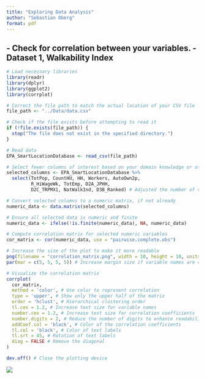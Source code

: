 ```yaml
---
title: "Exploring Data Analysis"
author: "Sebastian Oberg"
format: pdf
---
```


## -   Check for correlation between your variables. - Dataset 1, Walkability Index

```r
# Load necessary libraries
library(readr)
library(dplyr)
library(ggplot2)
library(corrplot)

# Correct the file path to match the actual location of your CSV file
file_path <- "../Data/data.csv"

# Check if the file exists before attempting to read it
if (!file.exists(file_path)) {
  stop("The file does not exist in the specified directory.")
}

# Read data
EPA_SmartLocationDatabase <- read_csv(file_path)

# Select fewer columns of interest based on your domain knowledge or other criteria
selected_columns <- EPA_SmartLocationDatabase %>%
  select(TotPop, CountHU, HH, Workers, AutoOwn2p,
         R_HiWageWk, TotEmp, D2A_JPHH,
         D2C_TRPMX1, NatWalkInd, D3B_Ranked) # Adjusted the number of variables

# Convert selected columns to a numeric matrix, if not already
numeric_data <- data.matrix(selected_columns)

# Ensure all selected data is numeric and finite
numeric_data <- ifelse(!is.finite(numeric_data), NA, numeric_data)

# Compute correlation matrix for selected numeric variables
cor_matrix <- cor(numeric_data, use = "pairwise.complete.obs")

# Increase the size of the plot to make it more readable
png(filename = "correlation_matrix.png", width = 10, height = 10, units = 'in', res = 300)
par(mar = c(5, 5, 5, 5)) # Increase margin size if variable names are cut off

# Visualize the correlation matrix
corrplot(
  cor_matrix,
  method = 'color', # Use color to represent correlation
  type = 'upper', # Show only the upper half of the matrix
  order = 'hclust', # Hierarchical clustering order
  tl.cex = 1.2, # Increase text size for variable names
  number.cex = 1.2, # Increase text size for correlation coefficients
  number.digits = 2, # Reduce the number of digits to enhance readability
  addCoef.col = 'black', # Color of the correlation coefficients
  tl.col = 'black', # Color of text labels
  tl.srt = 45, # Rotation of text labels
  diag = FALSE # Remove the diagonal
)

dev.off() # Close the plotting device
```

![](correlation_matrix.png)